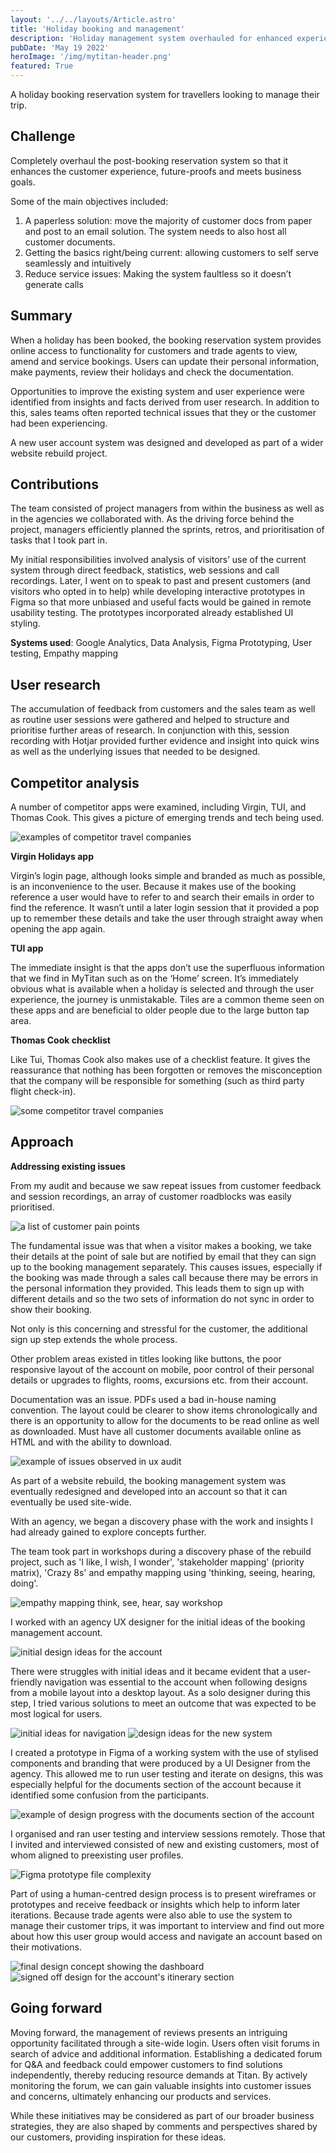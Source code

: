 ```yaml
---
layout: '../../layouts/Article.astro'
title: 'Holiday booking and management'
description: 'Holiday management system overhauled for enhanced experience, paperless solution, self-serve functionality, and reduced service issues'
pubDate: 'May 19 2022'
heroImage: '/img/mytitan-header.png'
featured: True
---
```



A holiday booking reservation system for travellers looking to manage their trip.

## Challenge
Completely overhaul the post-booking reservation system so that it enhances the customer experience, future-proofs and meets business goals.

Some of the main objectives included:

1. A paperless solution: move the majority of customer docs from paper and post to an email solution. The system needs to also host all customer documents.
2. Getting the basics right/being current: allowing customers to self serve seamlessly and intuitively
3. Reduce service issues: Making the system faultless so it doesn’t generate calls

## Summary
When a holiday has been booked, the booking reservation system provides online access to functionality for customers and trade agents to view, amend and service bookings. Users can update their personal information, make payments, review their holidays and check the documentation.

Opportunities to improve the existing system and user experience were identified from insights and facts derived from user research. In addition to this, sales teams often reported technical issues that they or the customer had been experiencing.

A new user account system was designed and developed as part of a wider website rebuild project.

## Contributions
The team consisted of project managers from within the business as well as in the agencies we collaborated with. As the driving force behind the project, managers efficiently planned the sprints, retros, and prioritisation of tasks that I took part in.

My initial responsibilities involved analysis of visitors’ use of the current system through direct feedback, statistics, web sessions and call recordings. Later, I went on to speak to past and present customers (and visitors who opted in to help) while developing interactive prototypes in Figma so that more unbiased and useful facts would be gained in remote usability testing. The prototypes incorporated already established UI styling.

__Systems used__: Google Analytics, Data Analysis, Figma Prototyping, User testing, Empathy mapping

## User research
The accumulation of feedback from customers and the sales team as well as routine user sessions were gathered and helped to structure and prioritise further areas of research. In conjunction with this, session recording with Hotjar provided further evidence and insight into quick wins as well as the underlying issues that needed to be designed.

## Competitor analysis
A number of competitor apps were examined, including Virgin, TUI, and Thomas Cook. This gives a picture of emerging trends and tech being used.

<Image src="/img/my-titan-competitors-1.png" alt="examples of competitor travel companies" width={920} height={350} />

**Virgin Holidays app**

Virgin’s login page, although looks simple and branded as much as possible, is an inconvenience to the user. Because it makes use of the booking reference a user would have to refer to and search their emails in order to find the reference. It wasn’t until a later login session that it provided a pop up to remember these details and take the user through straight away when opening the app again.

**TUI app**

The immediate insight is that the apps don’t use the superfluous information that we find in MyTitan such as on the ‘Home’ screen. It’s immediately obvious what is available when a holiday is selected and through the user experience, the journey is unmistakable. Tiles are a common theme seen on these apps and are beneficial to older people due to the large button tap area.

**Thomas Cook checklist**

Like Tui, Thomas Cook also makes use of a checklist feature. It gives the reassurance that nothing has been forgotten or removes the misconception that the company will be responsible for something (such as third party flight check-in).

<Image src="/img/my-titan-competitors-2.png" alt="some competitor travel companies" width={920} height={350} />

## Approach
**Addressing existing issues**

From my audit and because we saw repeat issues from customer feedback and session recordings, an array of customer roadblocks was easily prioritised.

<Image src="/img/my-titan-priorities.png" alt="a list of customer pain points" width={920} height={350} />

The fundamental issue was that when a visitor makes a booking, we take their details at the point of sale but are notified by email that they can sign up to the booking management separately. This causes issues, especially if the booking was made through a sales call because there may be errors in the personal information they provided. This leads them to sign up with different details and so the two sets of information do not sync in order to show their booking.

Not only is this concerning and stressful for the customer, the additional sign up step extends the whole process.

Other problem areas existed in titles looking like buttons, the poor responsive layout of the account on mobile, poor control of their personal details or upgrades to flights, rooms, excursions etc. from their account.

Documentation was an issue. PDFs used a bad in-house naming convention. The layout could be clearer to show items chronologically and there is an opportunity to allow for the documents to be read online as well as downloaded. Must have all customer documents available online as HTML and with the ability to download.

<Image src="/img/my-titan-problem-areas.png" alt="example of issues observed in ux audit" width={920} height={350} />

As part of a website rebuild, the booking management system was eventually redesigned and developed into an account so that it can eventually be used site-wide.

With an agency, we began a discovery phase with the work and insights I had already gained to explore concepts further.

The team took part in workshops during a discovery phase of the rebuild project, such as 'I like, I wish, I wonder', 'stakeholder mapping' (priority matrix), 'Crazy 8s' and empathy mapping using 'thinking, seeing, hearing, doing'.

<Image src="/img/my-titan-empathy.png" alt="empathy mapping think, see, hear, say workshop" width={920} height={350} />

I worked with an agency UX designer for the initial ideas of the booking management account.

<Image src="/img/my-titan-archives.png" alt="initial design ideas for the account" width={920} height={350} />

There were struggles with initial ideas and it became evident that a user-friendly navigation was essential to the account when following designs from a mobile layout into a desktop layout. As a solo designer during this step, I tried various solutions to meet an outcome that was expected to be most logical for users.

<Image src="/img/my-titan-ideas-for-nav.png" alt="initial ideas for navigation" width={920} height={350} />

<Image src="/img/my-titan-ideas-for-nav-2.png" alt="design ideas for the new system" width={920} height={350} />

I created a prototype in Figma of a working system with the use of stylised components and branding that were produced by a UI Designer from the agency. This allowed me to run user testing and iterate on designs, this was especially helpful for the documents section of the account because it identified some confusion from the participants.

<Image src="/img/my-titan-documentation.png" alt="example of design progress with the documents section of the account" width={920} height={350} />

I organised and ran user testing and interview sessions remotely. Those that I invited and interviewed consisted of new and existing customers, most of whom aligned to preexisting user profiles.

<Image src="/img/my-titan-prototype-wires.png" alt="Figma prototype file complexity" width={920} height={350} />

Part of using a human-centred design process is to present wireframes or prototypes and receive feedback or insights which help to inform later iterations. Because trade agents were also able to use the system to manage their customer trips, it was important to interview and find out more about how this user group would access and navigate an account based on their motivations.


<Image src="/img/my-titan-final-1.png" alt="final design concept showing the dashboard" width={920} height={350} />

<Image src="/img/my-titan-final-2.png" alt="signed off design for the account's itinerary section" width={920} height={350} />

## Going forward
Moving forward, the management of reviews presents an intriguing opportunity facilitated through a site-wide login. Users often visit forums in search of advice and additional information. Establishing a dedicated forum for Q&A and feedback could empower customers to find solutions independently, thereby reducing resource demands at Titan. By actively monitoring the forum, we can gain valuable insights into customer issues and concerns, ultimately enhancing our products and services.

While these initiatives may be considered as part of our broader business strategies, they are also shaped by comments and perspectives shared by our customers, providing inspiration for these ideas.